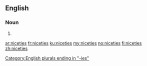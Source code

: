 ==English==

===Noun===
{{head|en|plural}}

# {{plural of|nicety|lang=en|nocat=1}}

[[Category:English plurals ending in "-ies"]]

[[ar:niceties]]
[[fr:niceties]]
[[ku:niceties]]
[[my:niceties]]
[[no:niceties]]
[[fi:niceties]]
[[zh:niceties]]
